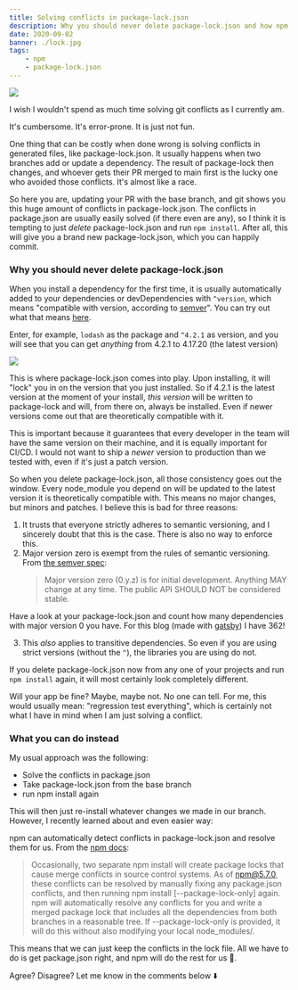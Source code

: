 ```yaml
---
title: Solving conflicts in package-lock.json
description: Why you should never delete package-lock.json and how npm can solve the conflicts for you
date: 2020-09-02
banner: ./lock.jpg
tags:
    - npm
    - package-lock.json
---
```



<img src="./lock.jpg" />

<Attribution name="James Sutton" url="https://unsplash.com/@jamessutton_photography" />

I wish I wouldn't spend as much time solving git conflicts as I currently am.

It's cumbersome. It's error-prone. It is just not fun.

One thing that can be costly when done wrong is solving conflicts in generated files, like package-lock.json.
It usually happens when two branches add or update a dependency.
The result of package-lock then changes, and whoever gets their PR merged to main first is the lucky one who avoided those conflicts.
It's almost like a race.

So here you are, updating your PR with the base branch, and git shows you this huge amount of conflicts in package-lock.json.
The conflicts in package.json are usually easily solved (if there even are any), so I think it is tempting to just _delete_ package-lock.json and run `npm install`.
After all, this will give you a brand new package-lock.json, which you can happily commit.

### Why you should never delete package-lock.json

When you install a dependency for the first time, it is usually automatically added to your dependencies or devDependencies with `^version`,
which means "compatible with version, according to [semver](https://semver.org/)".
You can try out what that means [here](https://semver.npmjs.com/).

Enter, for example, `lodash` as the package and `^4.2.1` as version,
and you will see that you can get _anything_ from 4.2.1 to 4.17.20 (the latest version)

<img src="./semver-calc.png" />

This is where package-lock.json comes into play. Upon installing, it will "lock" you in on the version that you just installed.
So if 4.2.1 is the latest version at the moment of your install, _this version_ will be written to package-lock and will, from there on, always be installed.
Even if newer versions come out that are theoretically compatible with it.

This is important because it guarantees that every developer in the team will have the same version on their machine, and it is equally important for CI/CD.
I would not want to ship a _newer_ version to production than we tested with, even if it's just a patch version.

So when you delete package-lock.json, all those consistency goes out the window.
Every node_module you depend on will be updated to the latest version it is theoretically compatible with.
This means no major changes, but minors and patches. I believe this is bad for three reasons:

1. It trusts that everyone strictly adheres to semantic versioning, and I sincerely doubt that this is the case. There is also no way to enforce this.
2. Major version zero is exempt from the rules of semantic versioning. From [the semver spec](https://semver.org/#spec-item-4):
    > Major version zero (0.y.z) is for initial development. Anything MAY change at any time. The public API SHOULD NOT be considered stable.

Have a look at your package-lock.json and count how many dependencies with major version 0 you have.
For this blog (made with [gatsby](https://www.gatsbyjs.com/)) I have 362!

3. This _also_ applies to transitive dependencies. So even if you are using strict versions (without the `^`), the libraries you are using do not.

If you delete package-lock.json now from any one of your projects and run `npm install` again, it will most certainly look completely different.

Will your app be fine? Maybe, maybe not. No one can tell.
For me, this would usually mean: "regression test everything", which is certainly not what I have in mind when I am just solving a conflict.

### What you can do instead

My usual approach was the following:

-   Solve the conflicts in package.json
-   Take package-lock.json from the base branch
-   run npm install again

This will then just re-install whatever changes we made in our branch.
However, I recently learned about and even easier way:

npm can automatically detect conflicts in package-lock.json and resolve them for us.
From the [npm docs](https://docs.npmjs.com/files/package-locks.html#resolving-lockfile-conflicts):

> Occasionally, two separate npm install will create package locks that cause merge conflicts in source control systems. As of npm@5.7.0, these conflicts can be resolved by manually fixing any package.json conflicts, and then running npm install [--package-lock-only] again. npm will automatically resolve any conflicts for you and write a merged package lock that includes all the dependencies from both branches in a reasonable tree. If --package-lock-only is provided, it will do this without also modifying your local node_modules/.

This means that we can just keep the conflicts in the lock file.
All we have to do is get package.json right, and npm will do the rest for us 🎉.

Agree? Disagree? Let me know in the comments below ⬇️

<Comments />
